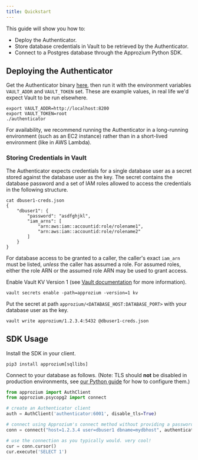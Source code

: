 ```yaml
---
title: Quickstart
---
```


This guide will show you how to:
- Deploy the Authenticator.
- Store database credentials in Vault to be retrieved by the Authenticator.
- Connect to a Postgres database through the Approzium Python SDK.

## Deploying the Authenticator
Get the Authenticator binary [here](https://github.com/approzium/approzium/tree/develop/authenticator), then run it with
the environment variables `VAULT_ADDR` and `VAULT_TOKEN` set. These are example values, in real life we'd expect Vault to
be run elsewhere.
```shell
export VAULT_ADDR=http://localhost:8200
export VAULT_TOKEN=root
./authenticator
```

For availability, we recommend running the Authenticator in a long-running environment (such as an EC2 instance) rather
than in a short-lived environment (like in AWS Lambda).

### Storing Credentials in Vault
The Authenticator expects credentials for a single database user as a secret stored against the database user as the key.
The secret contains the database password and a set of IAM roles allowed to access the credentials in the following structure.
```shell
cat dbuser1-creds.json
{
    "dbuser1": {
        "password": "asdfghjkl",
        "iam_arns": [
            "arn:aws:iam::accountid:role/rolename1",
            "arn:aws:iam::accountid:role/rolename2"
        ]
    }
}
```

For database access to be granted to a caller, the caller's exact `iam_arn` must be listed, _unless_ the caller has assumed a role.
For assumed roles, either the role ARN or the assumed role ARN may be used to grant access.

Enable Vault KV Version 1 (see [Vault documentation](https://www.vaultproject.io/docs/secrets/kv/kv-v1) for more information).
```shell
vault secrets enable -path=approzium -version=1 kv
```

Put the secret at path `approzium/<DATABASE_HOST:DATABASE_PORT>` with your database user as the key.
```shell
vault write approzium/1.2.3.4:5432 @dbuser1-creds.json
```

## SDK Usage
Install the SDK in your client.
```shell
pip3 install approzium[sqllibs]
```

Connect to your database as follows. (Note: TLS should **not** be disabled in production environments,
see [our Python guide](https://approzium.readthedocs.io/en/latest/api.html#approzium.AuthClient) for how to configure them.)
```python
from approzium import AuthClient
from approzium.psycopg2 import connect

# create an Authenticator client
auth = AuthClient('authenticator:6001', disable_tls=True)

# connect using Approzium's connect method without providing a password
conn = connect("host=1.2.3.4 user=dbuser1 dbname=mydbhost", authenticator=auth)

# use the connection as you typically would. very cool!
cur = conn.cursor()
cur.execute('SELECT 1')
```
